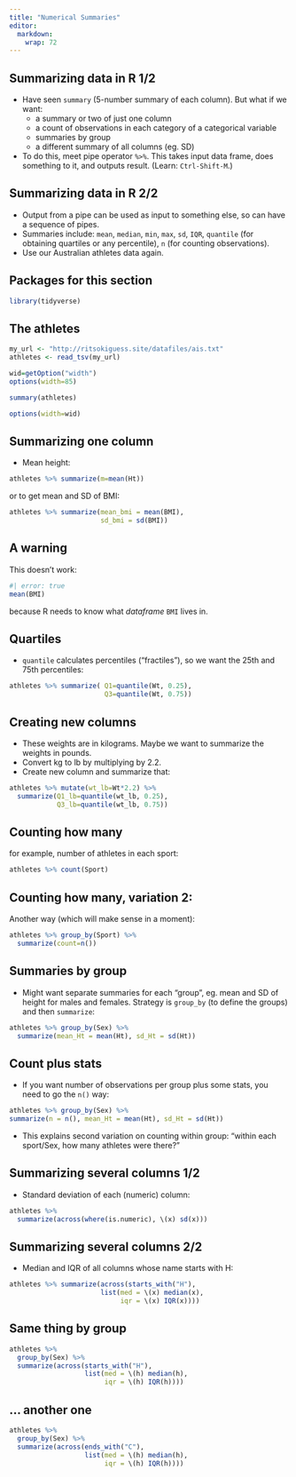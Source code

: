 ```yaml
---
title: "Numerical Summaries"
editor: 
  markdown: 
    wrap: 72
---
```


## Summarizing data in R 1/2

-   Have seen `summary` (5-number summary of each column). But what if
    we want:
    -   a summary or two of just one column
    -   a count of observations in each category of a categorical
        variable
    -   summaries by group
    -   a different summary of all columns (eg. SD)
-   To do this, meet pipe operator `%>%`. This takes input data frame,
    does something to it, and outputs result. (Learn: `Ctrl-Shift-M`.)

## Summarizing data in R 2/2

-   Output from a pipe can be used as input to something else, so can
    have a sequence of pipes.
-   Summaries include: `mean`, `median`, `min`, `max`, `sd`, `IQR`,
    `quantile` (for obtaining quartiles or any percentile), `n` (for
    counting observations).
-   Use our Australian athletes data again.

## Packages for this section

```r
library(tidyverse)
```

## The athletes

\scriptsize

```r
my_url <- "http://ritsokiguess.site/datafiles/ais.txt"
athletes <- read_tsv(my_url)
```

```r
wid=getOption("width")
options(width=85)
```

```r
summary(athletes)
```

```r
options(width=wid)
```

\normalsize

## Summarizing one column

-   Mean height:

```r
athletes %>% summarize(m=mean(Ht))
```

or to get mean and SD of BMI:

```r
athletes %>% summarize(mean_bmi = mean(BMI), 
                       sd_bmi = sd(BMI))
```

## A warning

This doesn't work:

```r
#| error: true
mean(BMI)
```

because R needs to know what *dataframe* `BMI` lives in.

## Quartiles

-   `quantile` calculates percentiles ("fractiles"), so we want the 25th
    and 75th percentiles:

```r
athletes %>% summarize( Q1=quantile(Wt, 0.25),
                        Q3=quantile(Wt, 0.75))
```

## Creating new columns

-   These weights are in kilograms. Maybe we want to summarize the
    weights in pounds.
-   Convert kg to lb by multiplying by 2.2.
-   Create new column and summarize that:

```r
athletes %>% mutate(wt_lb=Wt*2.2) %>%
  summarize(Q1_lb=quantile(wt_lb, 0.25),
            Q3_lb=quantile(wt_lb, 0.75)) 

```

## Counting how many

for example, number of athletes in each sport:

```r
athletes %>% count(Sport)
```

## Counting how many, variation 2:

Another way (which will make sense in a moment):

```r
athletes %>% group_by(Sport) %>%
  summarize(count=n())
```

## Summaries by group

-   Might want separate summaries for each "group", eg. mean and SD of
    height for males and females. Strategy is `group_by` (to define the
    groups) and then `summarize`:

```r
athletes %>% group_by(Sex) %>% 
  summarize(mean_Ht = mean(Ht), sd_Ht = sd(Ht))
```

## Count plus stats

-   If you want number of observations per group plus some stats, you
    need to go the `n()` way:

```r
athletes %>% group_by(Sex) %>%
summarize(n = n(), mean_Ht = mean(Ht), sd_Ht = sd(Ht))
```

-   This explains second variation on counting within group: "within
    each sport/Sex, how many athletes were there?"

## Summarizing several columns 1/2

-   Standard deviation of each (numeric) column:

```r
athletes %>% 
  summarize(across(where(is.numeric), \(x) sd(x))) 
```

## Summarizing several columns 2/2

-   Median and IQR of all columns whose name starts with H:

```r
athletes %>% summarize(across(starts_with("H"),
                       list(med = \(x) median(x), 
                            iqr = \(x) IQR(x))))
```

## Same thing by group

```r
athletes %>% 
  group_by(Sex) %>% 
  summarize(across(starts_with("H"), 
                   list(med = \(h) median(h), 
                        iqr = \(h) IQR(h))))
```

## ... another one

```r
athletes %>% 
  group_by(Sex) %>% 
  summarize(across(ends_with("C"), 
                   list(med = \(h) median(h), 
                        iqr = \(h) IQR(h))))
```
